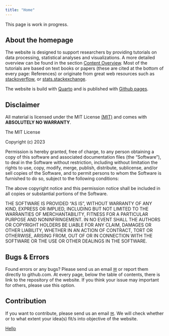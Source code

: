 ---
title: "Home"
---

:::{.callout-warning}
This page is work in progress.
:::

## About the homepage

The website is designed to support researchers by providing tutorials on data processing, statistical analyses and visualizations. A more detailed overview can be found in the section [Content Overview](index-content.qmd). Most of the tutorials are based on text books or papers (these are cited at the bottom of every page: References) or originate from great web resources such as [stackoverflow](https://stackoverflow.com/), or [stats.stackexchange](https://stats.stackexchange.com/).

The website is build with [Quarto](quarto.org) and is published with [Github pages](https://pages.github.com/).

## Disclaimer

All material is licensed under the MIT License [(MIT)](https://en.wikipedia.org/wiki/MIT_License) and comes with **ABSOLUTELY NO WARRANTY**. 

:::{.callout-important collapse="false"}
The MIT License

Copyright (c) 2023

Permission is hereby granted, free of charge, to any person obtaining a copy of this software and associated documentation files (the "Software"), to deal in the Software without restriction, including without limitation the rights to use, copy, modify, merge, publish, distribute, sublicense, and/or sell copies of the Software, and to permit persons to whom the Software is furnished to do so, subject to the following conditions:

The above copyright notice and this permission notice shall be included in all copies or substantial portions of the Software.

THE SOFTWARE IS PROVIDED "AS IS", WITHOUT WARRANTY OF ANY KIND, EXPRESS OR IMPLIED, INCLUDING BUT NOT LIMITED TO THE WARRANTIES OF MERCHANTABILITY, FITNESS FOR A PARTICULAR PURPOSE AND NONINFRINGEMENT. IN NO EVENT SHALL THE AUTHORS OR COPYRIGHT HOLDERS BE LIABLE FOR ANY CLAIM, DAMAGES OR OTHER LIABILITY, WHETHER IN AN ACTION OF CONTRACT, TORT OR OTHERWISE, ARISING FROM, OUT OF OR IN CONNECTION WITH THE SOFTWARE OR THE USE OR OTHER DEALINGS IN THE SOFTWARE.

:::

## Bugs & Errors

Found errors or any bugs? Please send us an email [&#9993;](mailto:sven.rieger@uni-tuebingen.de) or report them directly to github.com. At every page, below the table of contents, there is link to the repository of the website. If you think your issue may important for others, please use this option. 
 
## Contribution
 
If you want to contribute, please send us an email [&#9993;](mailto:sven.rieger@uni-tuebingen.de). We will check whether or to what extent your idea(s) fit/s into objective of the website.

[Hello](google.com){border=true;}

